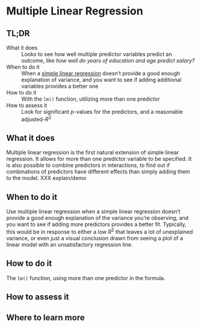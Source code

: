 # Multiple Linear Regression {#multiple-linear-regression} 

## TL;DR

What it does
: Looks to see how well multiple predictor variables predict an outcome, like *how well do years of education and age predict salary?*

When to do it
: When a [simple linear regression](#simple-linear-regression) doesn't provide a good enough explanation of variance, and you want to see if adding additional variables provides a better one

How to do it
: With the `lm()` function, utilizing more than one predictor

How to assess it
: Look for significant $p$-values for the predictors, and a reasonable adjusted-$R^2$

## What it does 

Multiple linear regression is the first natural extension of simple linear regression. It allows for more than one predictor variable to be specified. It is also possible to combine predictors in interactions, to find out if combinations of predictors have different effects than simply adding them to the model. XXX explain/demo

## When to do it

Use multiple linear regression when a simple linear regression doesn't provide a good enough explanation of the variance you're observing, and you want to see if adding more predictors provides a better fit. Typically, this would be in response to either a low $R^2$ that leaves a lot of unexplained variance, or even just a visual conclusion drawn from seeing a plot of a linear model with an unsatisfactory regression line.

## How to do it

The `lm()` function, using more than one predictor in the formula.

## How to assess it

## Where to learn more

